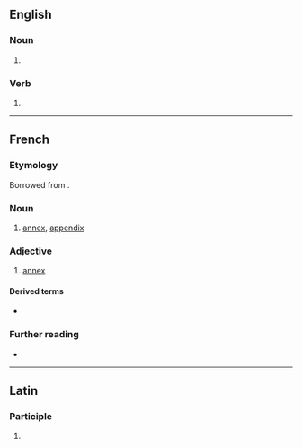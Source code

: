 {{also|annexé}}
==English==

===Noun===
{{en-noun}}

# {{alternative spelling of|annex|lang=en}}

===Verb===
{{en-verb|annex}}

# {{alternative spelling of|annex|lang=en}}

----

==French==

===Etymology===
Borrowed from {{etyl|la|fr}} {{m|la|annexus}}.

===Noun===
{{fr-noun|f}}

# [[annex]], [[appendix]]

===Adjective===
{{fr-adj}}

# [[annex]] {{qualifier|attributive}}

====Derived terms====
* {{l|fr|annexer}}

===Further reading===
* {{R:TLFi}}

----

==Latin==

===Participle===
{{la-part-form|annexe}}

# {{inflection of|annexus||voc|m|s|lang=la}}
